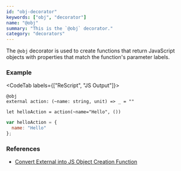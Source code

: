 ```yaml
---
id: "obj-decorator"
keywords: ["obj", "decorator"]
name: "@obj"
summary: "This is the `@obj` decorator."
category: "decorators"
---
```


The `@obj` decorator is used to create functions that return JavaScript objects
with properties that match the function's parameter labels.

### Example

<CodeTab labels={["ReScript", "JS Output"]}>

```res
@obj
external action: (~name: string, unit) => _ = ""

let helloAction = action(~name="Hello", ())
```

```js
var helloAction = {
  name: "Hello"
};
```

</CodeTab>

### References

* [Convert External into JS Object Creation Function](/docs/manual/latest/generate-converters-accessors#convert-external-into-js-object-creation-function)
